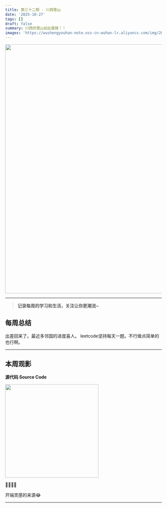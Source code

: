 ```yaml
---
title: 第三十二期 - 川西雪山
date: '2025-10-27'
tags: []
draft: false
summary: 川西的雪山如此震撼！！
images: 'https://wushengyouhan-note.oss-cn-wuhan-lr.aliyuncs.com/img/20251027162330374.jpg'
---
```


<img src={frontmatter.images} width="800" />

---

> **记录每周的学习和生活，关注让你更潮流~**

## 每周总结

出差回来了。最近多邻国的进度喜人。
leetcode坚持每天一题。不行做点简单的也行啊。

---

## 本周观影

**源代码 Source Code**

<img
  src="https://img3.doubanio.com/view/photo/m/public/p1177872482.webp"
  referrerPolicy="no-referrer"
  width="300"
/>

🌟🌟🌟🌟

开端灵感的来源😂

---
